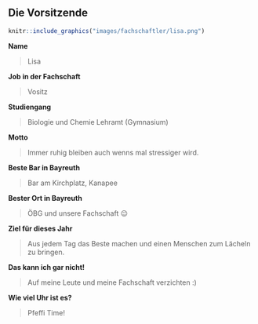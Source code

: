 ## Die Vorsitzende {#fachschaftler-fachschaftlerinnen-erster-vorsitz}

```r
knitr::include_graphics("images/fachschaftler/lisa.png")
```

**Name**

> Lisa

**Job in der Fachschaft**

> Vositz

**Studiengang**

> Biologie und Chemie Lehramt (Gymnasium)

**Motto**

> Immer ruhig bleiben auch wenns mal stressiger wird.

**Beste Bar in Bayreuth**

> Bar am Kirchplatz, Kanapee

**Bester Ort in Bayreuth**

> ÖBG und unsere Fachschaft 😉

**Ziel für dieses Jahr**

> Aus jedem Tag das Beste machen und einen Menschen zum Lächeln zu bringen.

**Das kann ich gar nicht!**

> Auf meine Leute und meine Fachschaft verzichten :)

**Wie viel Uhr ist es?**

> Pfeffi Time!